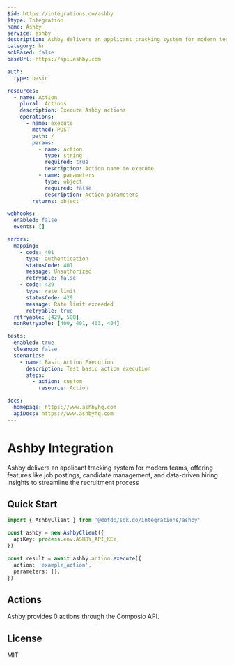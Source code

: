 ```yaml
---
$id: https://integrations.do/ashby
$type: Integration
name: Ashby
service: ashby
description: Ashby delivers an applicant tracking system for modern teams, offering features like job postings, candidate management, and data-driven hiring insights to streamline the recruitment process
category: hr
sdkBased: false
baseUrl: https://api.ashby.com

auth:
  type: basic

resources:
  - name: Action
    plural: Actions
    description: Execute Ashby actions
    operations:
      - name: execute
        method: POST
        path: /
        params:
          - name: action
            type: string
            required: true
            description: Action name to execute
          - name: parameters
            type: object
            required: false
            description: Action parameters
        returns: object

webhooks:
  enabled: false
  events: []

errors:
  mapping:
    - code: 401
      type: authentication
      statusCode: 401
      message: Unauthorized
      retryable: false
    - code: 429
      type: rate_limit
      statusCode: 429
      message: Rate limit exceeded
      retryable: true
  retryable: [429, 500]
  nonRetryable: [400, 401, 403, 404]

tests:
  enabled: true
  cleanup: false
  scenarios:
    - name: Basic Action Execution
      description: Test basic action execution
      steps:
        - action: custom
          resource: Action

docs:
  homepage: https://www.ashbyhq.com
  apiDocs: https://www.ashbyhq.com
---
```


# Ashby Integration

Ashby delivers an applicant tracking system for modern teams, offering features like job postings, candidate management, and data-driven hiring insights to streamline the recruitment process

## Quick Start

```typescript
import { AshbyClient } from '@dotdo/sdk.do/integrations/ashby'

const ashby = new AshbyClient({
  apiKey: process.env.ASHBY_API_KEY,
})

const result = await ashby.action.execute({
  action: 'example_action',
  parameters: {},
})
```

## Actions

Ashby provides 0 actions through the Composio API.

## License

MIT
